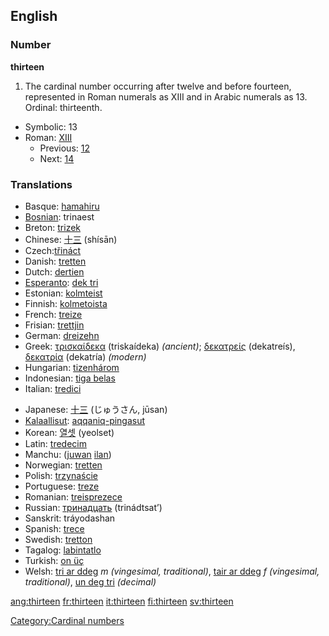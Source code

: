 ==English==

===Number===
'''thirteen'''
# The cardinal number occurring after twelve and before fourteen, represented in Roman numerals as XIII and in Arabic numerals as 13. Ordinal: thirteenth.

*Symbolic: 13
*Roman: [[XIII]]
**Previous: [[twelve|12]]
**Next: [[fourteen|14]]

===Translations===
{{top}}
*Basque: [[hamahiru]]
*[[Bosnian]]: trinaest
*Breton: [[trizek]]
*Chinese: [[十三]] (shísān)
*Czech:[[třináct]]
*Danish: [[tretten]]
*Dutch: [[dertien]] {{f}}
*[[Esperanto]]: [[dek tri]]
*Estonian: [[kolmteist]]
*Finnish: [[kolmetoista]]
*French: [[treize]] {{m}}
*Frisian: [[trettjin]]
*German: [[dreizehn]] {{f}}
*Greek: [[τρισκαίδεκα]] (triskaídeka) ''(ancient)''; [[δεκατρείς]] (dekatreís), [[δεκατρία]] (dekatría) ''(modern)''
*Hungarian: [[tizenhárom]]
*Indonesian: [[tiga belas]]
*Italian: [[tredici]] {{m}}
{{mid}}
*Japanese: [[十三]] (じゅうさん, jūsan)
*[[Kalaallisut]]: [[aqqaniq-pingasut]]
*Korean: [[열셋]] (yeolset)
*Latin: [[tredecim]]
*Manchu: ([[juwan]] [[ilan]])
*Norwegian: [[tretten]]
*Polish: [[trzynaście]]
*Portuguese: [[treze]]
*Romanian: [[treisprezece]]
*Russian: [[тринадцать]] (trinádtsat’)
*Sanskrit: tráyodashan
*Spanish: [[trece]]
*Swedish: [[tretton]]
*Tagalog: [[labintatlo]]
*Turkish: [[on üç]]
*Welsh: [[tri ar ddeg]] ''m (vingesimal, traditional)'', [[tair ar ddeg]] ''f (vingesimal, traditional)'', [[un deg tri]] ''(decimal)''
{{bottom}}

[[Category:Cardinal numbers]]

[[ang:thirteen]]
[[fr:thirteen]]
[[it:thirteen]]
[[fi:thirteen]]
[[sv:thirteen]]